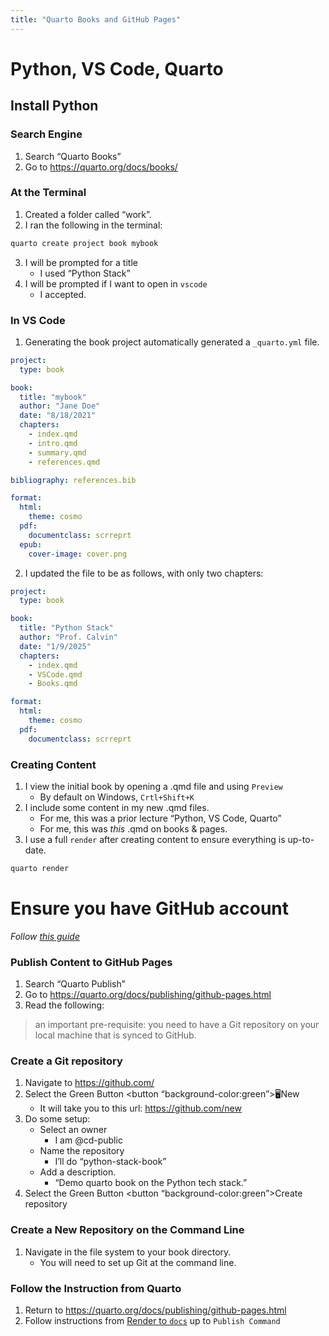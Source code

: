 ```yaml
---
title: "Quarto Books and GitHub Pages"
---
```


# Python, VS Code, Quarto

## Install Python

### Search Engine

1. Search "Quarto Books"
2. Go to [https://quarto.org/docs/books/](https://quarto.org/docs/books/)

### At the Terminal

1. Created a folder called "work".
2. I ran the following in the terminal:

```.email
quarto create project book mybook
```
3. I will be prompted for a title
    -   I used "Python Stack"
4. I will be prompted if I want to open in `vscode`
    -   I accepted.

### In VS Code

1. Generating the book project automatically generated a `_quarto.yml` file.

```.yml
project:
  type: book

book:
  title: "mybook"
  author: "Jane Doe"
  date: "8/18/2021"
  chapters:
    - index.qmd
    - intro.qmd
    - summary.qmd
    - references.qmd

bibliography: references.bib

format:
  html:
    theme: cosmo
  pdf:
    documentclass: scrreprt
  epub:
    cover-image: cover.png
```

2. I updated the file to be as follows, with only two chapters:

```.yml
project:
  type: book

book:
  title: "Python Stack"
  author: "Prof. Calvin"
  date: "1/9/2025"
  chapters:
    - index.qmd
    - VSCode.qmd
    - Books.qmd

format:
  html:
    theme: cosmo
  pdf:
    documentclass: scrreprt
```

### Creating Content

1. I view the initial book by opening a .qmd file and using `Preview`
    -   By default on Windows, `Crtl+Shift+K`
2. I include some content in my new .qmd files.
    -   For me, this was a prior lecture "Python, VS Code, Quarto"
    -   For me, this was *this* .qmd on books & pages.
3. I use a full `render` after creating content to ensure everything is up-to-date.

```.email
quarto render
```

# Ensure you have GitHub account

*Follow [this guide](https://docs.github.com/en/get-started/start-your-journey/creating-an-account-on-github)*

### Publish Content to GitHub Pages

1. Search "Quarto Publish"
2. Go to [https://quarto.org/docs/publishing/github-pages.html](https://quarto.org/docs/publishing/github-pages.html)
3. Read the following:

> an important pre-requisite: you need to have a Git repository on your local machine that is synced to GitHub.

### Create a Git repository

1. Navigate to [https://github.com/](https://github.com/)
2. Select the Green Button <button "background-color:green">🖥️New</button>
    -   It will take you to this url: [https://github.com/new](https://github.com/new)
3. Do some setup:
    -   Select an owner
        -   I am @cd-public
    -   Name the repository 
        -   I'll do "python-stack-book"
    -   Add a description.
        -   "Demo quarto book on the Python tech stack."
4. Select the Green Button <button "background-color:green">Create repository</button>  

### Create a New Repository on the Command Line

1. Navigate in the file system to your book directory.
    -   You will need to set up Git at the command line.

### Follow the Instruction from Quarto

1. Return to [https://quarto.org/docs/publishing/github-pages.html](https://quarto.org/docs/publishing/github-pages.html)
2. Follow instructions from [Render to `docs`]([https://quarto.org/docs/publishing/github-pages.html](https://quarto.org/docs/publishing/github-pages.html)) up to `Publish Command`
